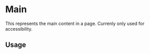 
<Meta title="Organism/Main" component={Main} />

# Main

This represents the main content in a page. Currenly only used for accessibility.

<Canvas>
  <Story name="Main">
    <Main />
  </Story>
</Canvas>


## Usage

```jsx
import Main from '@codeday/topo/Molecule/Main';

export default () => (
  <MyPage>
    <Main>
      <p>My content</p>
    </Main>
  </MyPage>
)
```
